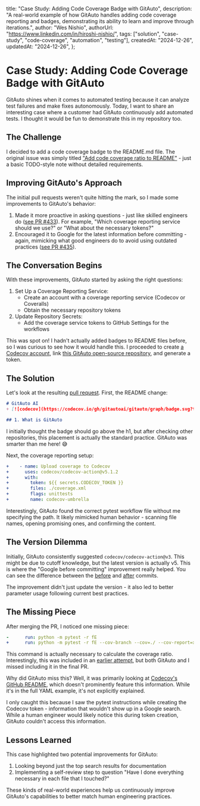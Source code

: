   title: "Case Study: Adding Code Coverage Badge with GitAuto",
  description:
    "A real-world example of how GitAuto handles adding code coverage reporting and badges, demonstrating its ability to learn and improve through iterations.",
  author: "Wes Nishio",
  authorUrl: "https://www.linkedin.com/in/hiroshi-nishio/",
  tags: ["solution", "case-study", "code-coverage", "automation", "testing"],
  createdAt: "2024-12-26",
  updatedAt: "2024-12-26",
};

# Case Study: Adding Code Coverage Badge with GitAuto

GitAuto shines when it comes to automated testing because it can analyze test failures and make fixes autonomously. Today, I want to share an interesting case where a customer had GitAuto continuously add automated tests. I thought it would be fun to demonstrate this in my repository too.

## The Challenge

I decided to add a code coverage badge to the README.md file. The original issue was simply titled ["Add code coverage ratio to README"](https://github.com/gitautoai/gitauto/issues/408) - just a basic TODO-style note without detailed requirements.

## Improving GitAuto's Approach

The initial pull requests weren't quite hitting the mark, so I made some improvements to GitAuto's behavior:

1. Made it more proactive in asking questions - just like skilled engineers do ([see PR #433](https://github.com/gitautoai/gitauto/pull/433)). For example, "Which coverage reporting service should we use?" or "What about the necessary tokens?"
2. Encouraged it to Google for the latest information before committing - again, mimicking what good engineers do to avoid using outdated practices ([see PR #435](https://github.com/gitautoai/gitauto/pull/435)).

## The Conversation Begins

With these improvements, GitAuto started by asking the right questions:

1. Set Up a Coverage Reporting Service:
   - Create an account with a coverage reporting service (Codecov or Coveralls)
   - Obtain the necessary repository tokens
2. Update Repository Secrets:
   - Add the coverage service tokens to GitHub Settings for the workflows

This was spot on! I hadn't actually added badges to README files before, so I was curious to see how it would handle this. I proceeded to create [a Codecov account](https://about.codecov.io/), link [this GitAuto open-source repository](https://github.com/gitautoai/gitauto), and generate a token.

## The Solution

Let's look at the resulting [pull request](https://github.com/gitautoai/gitauto/pull/429/files). First, the README change:

```diff:README.md
# GitAuto AI
+ [![codecov](https://codecov.io/gh/gitautoai/gitauto/graph/badge.svg?token=xxx)](https://codecov.io/gh/gitautoai/gitauto)

## 1. What is GitAuto
```

I initially thought the badge should go above the h1, but after checking other repositories, this placement is actually the standard practice. GitAuto was smarter than me here! 😅

Next, the coverage reporting setup:

```diff:.github/workflows/main-pytest.yml
+    - name: Upload coverage to Codecov
+      uses: codecov/codecov-action@v5.1.2
+      with:
+        token: ${{ secrets.CODECOV_TOKEN }}
+        files: ./coverage.xml
+        flags: unittests
+        name: codecov-umbrella
```

Interestingly, GitAuto found the correct pytest workflow file without me specifying the path. It likely mimicked human behavior - scanning file names, opening promising ones, and confirming the content.

## The Version Dilemma

Initially, GitAuto consistently suggested `codecov/codecov-action@v3`. This might be due to cutoff knowledge, but the latest version is actually v5. This is where the "Google before committing" improvement really helped. You can see the difference between the [before](https://github.com/gitautoai/gitauto/pull/425/commits/4b92d4dfc05bcb51c08850ab4c9c8b41d0fc6660) and [after](https://github.com/gitautoai/gitauto/pull/429/commits/65809b9e1ea85383442fd7ad8088561e85e2986c) commits.

The improvement didn't just update the version - it also led to better parameter usage following current best practices.

## The Missing Piece

After merging the PR, I noticed one missing piece:

```diff:main-pytest.yml
-      run: python -m pytest -r fE
+      run: python -m pytest -r fE --cov-branch --cov=./ --cov-report=xml
```

This command is actually necessary to calculate the coverage ratio. Interestingly, this was included in an [earlier attempt](https://github.com/gitautoai/gitauto/pull/418/files), but both GitAuto and I missed including it in the final PR.

Why did GitAuto miss this? Well, it was primarily looking at [Codecov's GitHub README](https://github.com/codecov/codecov-action), which doesn't prominently feature this information. While it's in the full YAML example, it's not explicitly explained.

I only caught this because I saw the pytest instructions while creating the Codecov token - information that wouldn't show up in a Google search. While a human engineer would likely notice this during token creation, GitAuto couldn't access this information.

## Lessons Learned

This case highlighted two potential improvements for GitAuto:

1. Looking beyond just the top search results for documentation
2. Implementing a self-review step to question "Have I done everything necessary in each file that I touched?"

These kinds of real-world experiences help us continuously improve GitAuto's capabilities to better match human engineering practices.
